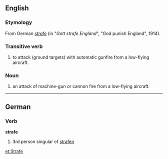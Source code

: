 ==English==
===Etymology===
From German ''[[strafe]]'' (in "''Gott strafe England''", "God punish England", 1914).

===Transitive verb===
# to attack (ground targets) with automatic gunfire from a low-flying aircraft.

===Noun===
# an attack of machine-gun or cannon fire from a low-flying aircraft.

----

==German==
===Verb===
'''strafe'''

# 3rd person singular of [[strafen]]

[[et:Strafe]]